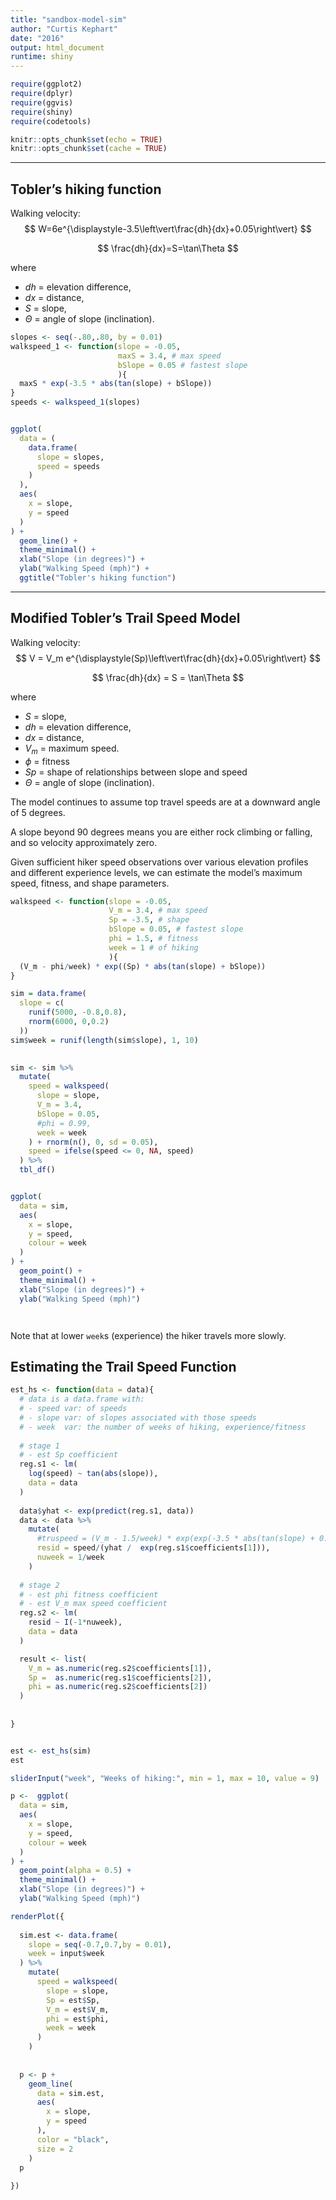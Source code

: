 ```yaml
---
title: "sandbox-model-sim"
author: "Curtis Kephart"
date: "2016"
output: html_document
runtime: shiny
---
```


```r
require(ggplot2)
require(dplyr)
require(ggvis)
require(shiny)
require(codetools)

knitr::opts_chunk$set(echo = TRUE)
knitr::opts_chunk$set(cache = TRUE)
```


****

## Tobler's hiking function 

Walking velocity:
$$
W=6e^{\displaystyle-3.5\left\vert\frac{dh}{dx}+0.05\right\vert}
$$

$$
\frac{dh}{dx}=S=\tan\Theta
$$

where

- $dh$ = elevation difference,
- $dx$ = distance,
- $S$ = slope,
- $\Theta$ = angle of slope (inclination).


```r
slopes <- seq(-.80,.80, by = 0.01)
walkspeed_1 <- function(slope = -0.05, 
                        maxS = 3.4, # max speed
                        bSlope = 0.05 # fastest slope
                        ){
  maxS * exp(-3.5 * abs(tan(slope) + bSlope))
}
speeds <- walkspeed_1(slopes)


ggplot(
  data = (
    data.frame(
      slope = slopes,
      speed = speeds
    )
  ),
  aes(
    x = slope,
    y = speed
  )
) + 
  geom_line() +
  theme_minimal() +
  xlab("Slope (in degrees)") +
  ylab("Walking Speed (mph)") +
  ggtitle("Tobler's hiking function")

```





****

## Modified Tobler's  Trail Speed Model
Walking velocity:
$$
V = V_m e^{\displaystyle(Sp)\left\vert\frac{dh}{dx}+0.05\right\vert}
$$

$$
\frac{dh}{dx} = S = \tan\Theta
$$

where

- $S$ = slope,
- $dh$ = elevation difference,
- $dx$ = distance,
- $V_m$ = maximum speed.
- $\phi$ = fitness
- $Sp$ = shape of relationships between slope and speed
- $\Theta$ = angle of slope (inclination).

The model continues to assume top travel speeds are at a downward angle of 5 degrees. 

A slope beyond 90 degrees means you are either rock climbing or falling, and so velocity approximately zero. 

Given sufficient hiker speed observations over various elevation profiles and different experience levels, we can estimate the model's maximum speed, fitness, and shape parameters. 




```r

walkspeed <- function(slope = -0.05, 
                      V_m = 3.4, # max speed
                      Sp = -3.5, # shape
                      bSlope = 0.05, # fastest slope
                      phi = 1.5, # fitness
                      week = 1 # of hiking
                      ){
  (V_m - phi/week) * exp((Sp) * abs(tan(slope) + bSlope))
}

sim = data.frame(
  slope = c(
    runif(5000, -0.8,0.8),
    rnorm(6000, 0,0.2)
  ))
sim$week = runif(length(sim$slope), 1, 10)

  
sim <- sim %>%
  mutate(
    speed = walkspeed(
      slope = slope,
      V_m = 3.4, 
      bSlope = 0.05,
      #phi = 0.99,
      week = week
    ) + rnorm(n(), 0, sd = 0.05),
    speed = ifelse(speed <= 0, NA, speed)
  ) %>%
  tbl_df()


ggplot(
  data = sim,
  aes(
    x = slope,
    y = speed,
    colour = week
  )
) + 
  geom_point() +
  theme_minimal() +
  xlab("Slope (in degrees)") +
  ylab("Walking Speed (mph)")




```


Note that at lower `week`s (experience) the hiker travels more slowly. 


## Estimating the Trail Speed Function

```r

est_hs <- function(data = data){
  # data is a data.frame with: 
  # - speed var: of speeds
  # - slope var: of slopes associated with those speeds
  # - week  var: the number of weeks of hiking, experience/fitness
  
  # stage 1
  # - est Sp coefficient 
  reg.s1 <- lm(
    log(speed) ~ tan(abs(slope)),
    data = data
  ) 
  
  data$yhat <- exp(predict(reg.s1, data)) 
  data <- data %>%
    mutate(
      #truspeed = (V_m - 1.5/week) * exp(exp(-3.5 * abs(tan(slope) + 0.05)),
      resid = speed/(yhat /  exp(reg.s1$coefficients[1])),
      nuweek = 1/week
    )
  
  # stage 2 
  # - est phi fitness coefficient
  # - est V_m max speed coefficient 
  reg.s2 <- lm(
    resid ~ I(-1*nuweek),
    data = data
  )

  result <- list(
    V_m = as.numeric(reg.s2$coefficients[1]), 
    Sp =  as.numeric(reg.s1$coefficients[2]),
    phi = as.numeric(reg.s2$coefficients[2])
  )
  
  
}


est <- est_hs(sim)
est

```

```r

sliderInput("week", "Weeks of hiking:", min = 1, max = 10, value = 9)

p <-  ggplot(
  data = sim,
  aes(
    x = slope,
    y = speed,
    colour = week
  )
) + 
  geom_point(alpha = 0.5) +
  theme_minimal() +
  xlab("Slope (in degrees)") +
  ylab("Walking Speed (mph)")

renderPlot({
  
  sim.est <- data.frame(
    slope = seq(-0.7,0.7,by = 0.01),
    week = input$week
  ) %>% 
    mutate(
      speed = walkspeed(
        slope = slope, 
        Sp = est$Sp,
        V_m = est$V_m,
        phi = est$phi,
        week = week
      )
    )
  
  
  p <- p + 
    geom_line(
      data = sim.est,
      aes(
        x = slope,
        y = speed
      ),
      color = "black",
      size = 2
    ) 
  p 
  
})
```





